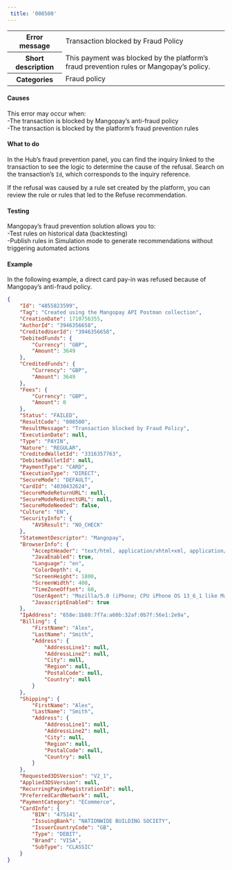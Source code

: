 ```yaml
---  
 title: '008500'  
---  
```

  
<table>
    <tbody>
        <tr>
            <th class="header"><strong>Error message</strong></th>
            <td class="table-content">Transaction blocked by Fraud Policy</td>
        </tr>
        <tr>
            <th class="header"><strong>Short description</strong></th>
            <td class="table-content">This payment was blocked by the platform’s fraud prevention rules or Mangopay’s policy.</td>
        </tr>
        <tr>
            <th class="header"><strong>Categories</strong></th>
            <td class="table-content">  
<div class="label">Fraud policy</div>
</td>
        </tr>
    </tbody>
</table>  

#### Causes  

This error may occur when:  
-The transaction is blocked by Mangopay’s anti-fraud policy  
-The transaction is blocked by the platform’s fraud prevention rules  

#### What to do  

In the Hub’s fraud prevention panel, you can find the inquiry linked to the transaction to see the logic to determine the cause of the refusal. Search on the transaction’s `Id`, which corresponds to the inquiry reference.  

If the refusal was caused by a rule set created by the platform, you can review the rule or rules that led to the Refuse recommendation.   

#### Testing  

Mangopay’s fraud prevention solution allows you to:  
-Test rules on historical data (backtesting)  
-Publish rules in Simulation mode to generate recommendations without triggering automated actions  

#### Example  

In the following example, a direct card pay-in was refused because of Mangopay’s anti-fraud policy.  
```json API response
{
    "Id": "4855823599",
    "Tag": "Created using the Mangopay API Postman collection",
    "CreationDate": 1710756355,
    "AuthorId": "3946356658",
    "CreditedUserId": "3946356658",
    "DebitedFunds": {
        "Currency": "GBP",
        "Amount": 3649
    },
    "CreditedFunds": {
        "Currency": "GBP",
        "Amount": 3649
    },
    "Fees": {
        "Currency": "GBP",
        "Amount": 0
    },
    "Status": "FAILED",
    "ResultCode": "008500",
    "ResultMessage": "Transaction blocked by Fraud Policy",
    "ExecutionDate": null,
    "Type": "PAYIN",
    "Nature": "REGULAR",
    "CreditedWalletId": "3316357763",
    "DebitedWalletId": null,
    "PaymentType": "CARD",
    "ExecutionType": "DIRECT",
    "SecureMode": "DEFAULT",
    "CardId": "4030432624",
    "SecureModeReturnURL": null,
    "SecureModeRedirectURL": null,
    "SecureModeNeeded": false,
    "Culture": "EN",
    "SecurityInfo": {
        "AVSResult": "NO_CHECK"
    },
    "StatementDescriptor": "Mangopay",
    "BrowserInfo": {
        "AcceptHeader": "text/html, application/xhtml+xml, application/xml;q=0.9, /;q=0.8",
        "JavaEnabled": true,
        "Language": "en",
        "ColorDepth": 4,
        "ScreenHeight": 1800,
        "ScreenWidth": 400,
        "TimeZoneOffset": 60,
        "UserAgent": "Mozilla/5.0 (iPhone; CPU iPhone OS 13_6_1 like Mac OS X) AppleWebKit/605.1.15 (KHTML, like Gecko) Mobile/15E148",
        "JavascriptEnabled": true
    },
    "IpAddress": "658e:1b88:7f7a:a60b:32af:0b7f:56e1:2e9a",
    "Billing": {
        "FirstName": "Alex",
        "LastName": "Smith",
        "Address": {
            "AddressLine1": null,
            "AddressLine2": null,
            "City": null,
            "Region": null,
            "PostalCode": null,
            "Country": null
        }
    },
    "Shipping": {
        "FirstName": "Alex",
        "LastName": "Smith",
        "Address": {
            "AddressLine1": null,
            "AddressLine2": null,
            "City": null,
            "Region": null,
            "PostalCode": null,
            "Country": null
        }
    },
    "Requested3DSVersion": "V2_1",
    "Applied3DSVersion": null,
    "RecurringPayinRegistrationId": null,
    "PreferredCardNetwork": null,
    "PaymentCategory": "ECommerce",
    "CardInfo": {
        "BIN": "475141",
        "IssuingBank": "NATIONWIDE BUILDING SOCIETY",
        "IssuerCountryCode": "GB",
        "Type": "DEBIT",
        "Brand": "VISA",
        "SubType": "CLASSIC"
    }
}
```
